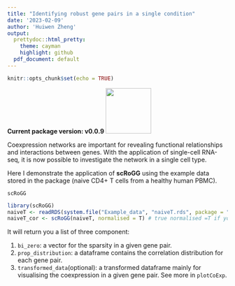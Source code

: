 ```yaml
---
title: "Identifying robust gene pairs in a single condition"
date: '2023-02-09'
author: 'Huiwen Zheng'
output:
  prettydoc::html_pretty:
    theme: cayman
    highlight: github
  pdf_document: default  
---
```


```r
knitr::opts_chunk$set(echo = TRUE)
```

**Current package version: v0.0.9** ![](images/Logo.png){width="104"}

Coexpression networks are important for revealing functional relationships and interactions between genes. With the application of single-cell RNA-seq, it is now possible to investigate the network in a single cell type.

Here I demonstrate the application of **scRoGG** using the example data stored in the package (naive CD4+ T cells from a healthy human PBMC).

`scRoGG`

```r
library(scRoGG)
naiveT <- readRDS(system.file("Example_data", "naiveT.rds", package = "scRoGG")) # 711 cells with 13714 genes
naiveT_cor <- scRoGG(naiveT, normalised = T) # true normalised =T if your input data is unnormalised.
```

It will return you a list of three component:

1.  `bi_zero`: a vector for the sparsity in a given gene pair.
2.  `prop_distribution`: a dataframe contains the correlation distribution for each gene pair.
3.  `transformed_data`(optional): a transformed dataframe mainly for visualising the coexpression in a given gene pair. See more in `plotCoExp`.



